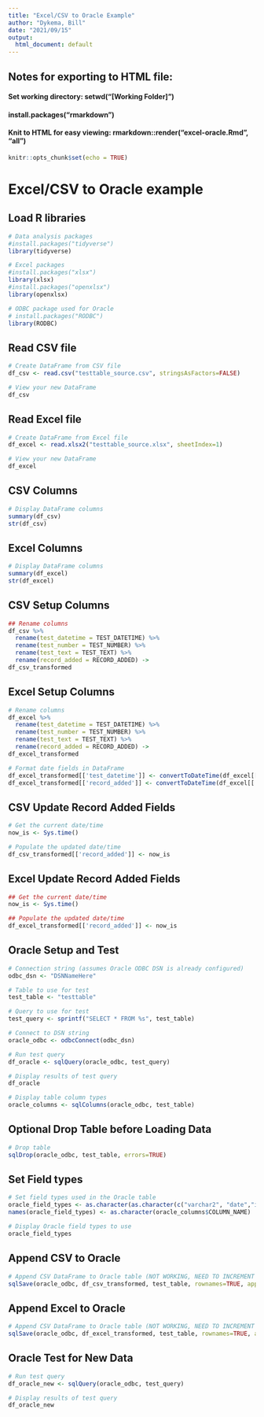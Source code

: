 ```yaml
---
title: "Excel/CSV to Oracle Example"
author: "Dykema, Bill"
date: "2021/09/15"
output:
  html_document: default
---
```


## Notes for exporting to HTML file:
#### Set working directory: setwd("[Working Folder]")
#### install.packages("rmarkdown")
#### Knit to HTML for easy viewing: rmarkdown::render("excel-oracle.Rmd", "all")

```r
knitr::opts_chunk$set(echo = TRUE)
```

# Excel/CSV to Oracle example

## Load R libraries

```r

# Data analysis packages
#install.packages("tidyverse")
library(tidyverse)

# Excel packages
#install.packages("xlsx")
library(xlsx)
#install.packages("openxlsx")
library(openxlsx)

# ODBC package used for Oracle
# install.packages("RODBC")
library(RODBC)

```

## Read CSV file

```r

# Create DataFrame from CSV file
df_csv <- read.csv("testtable_source.csv", stringsAsFactors=FALSE)

# View your new DataFrame
df_csv

```

## Read Excel file

```r

# Create DataFrame from Excel file
df_excel <- read.xlsx2("testtable_source.xlsx", sheetIndex=1)

# View your new DataFrame
df_excel

```

## CSV Columns

```r

# Display DataFrame columns
summary(df_csv)
str(df_csv)

```

## Excel Columns

```r

# Display DataFrame columns
summary(df_excel)
str(df_excel)

```

## CSV Setup Columns

```r

## Rename columns
df_csv %>%
  rename(test_datetime = TEST_DATETIME) %>%
  rename(test_number = TEST_NUMBER) %>%
  rename(test_text = TEST_TEXT) %>%
  rename(record_added = RECORD_ADDED) ->
df_csv_transformed

```

## Excel Setup Columns

```r

# Rename columns
df_excel %>%
  rename(test_datetime = TEST_DATETIME) %>%
  rename(test_number = TEST_NUMBER) %>%
  rename(test_text = TEST_TEXT) %>%
  rename(record_added = RECORD_ADDED) ->
df_excel_transformed

# Format date fields in DataFrame
df_excel_transformed[['test_datetime']] <- convertToDateTime(df_excel[['TEST_DATETIME']])
df_excel_transformed[['record_added']] <- convertToDateTime(df_excel[['RECORD_ADDED']])

```

## CSV Update Record Added Fields
```r

# Get the current date/time
now_is <- Sys.time()

# Populate the updated date/time
df_csv_transformed[['record_added']] <- now_is

```

## Excel Update Record Added Fields
```r

## Get the current date/time
now_is <- Sys.time()

## Populate the updated date/time
df_excel_transformed[['record_added']] <- now_is

```

## Oracle Setup and Test

```r

# Connection string (assumes Oracle ODBC DSN is already configured)
odbc_dsn <- "DSNNameHere"

# Table to use for test
test_table <- "testtable"

# Query to use for test
test_query <- sprintf("SELECT * FROM %s", test_table)

# Connect to DSN string
oracle_odbc <- odbcConnect(odbc_dsn)

# Run test query
df_oracle <- sqlQuery(oracle_odbc, test_query)

# Display results of test query
df_oracle

# Display table column types
oracle_columns <- sqlColumns(oracle_odbc, test_table)

```

## Optional Drop Table before Loading Data

```r

# Drop table
sqlDrop(oracle_odbc, test_table, errors=TRUE)

```

## Set Field types

```r

# Set field types used in the Oracle table
oracle_field_types <- as.character(as.character(c("varchar2", "date","int","varchar(50)","date")))
names(oracle_field_types) <- as.character(oracle_columns$COLUMN_NAME)

# Display Oracle field types to use
oracle_field_types

```

## Append CSV to Oracle

```r

# Append CSV DataFrame to Oracle table (NOT WORKING, NEED TO INCREMENT ROW NUMBERS?)
sqlSave(oracle_odbc, df_csv_transformed, test_table, rownames=TRUE, append=TRUE, varTypes=oracle_field_types, verbose=TRUE)

```

## Append Excel to Oracle

```r

# Append CSV DataFrame to Oracle table (NOT WORKING, NEED TO INCREMENT ROW NUMBERS?)
sqlSave(oracle_odbc, df_excel_transformed, test_table, rownames=TRUE, append=TRUE, varTypes=oracle_field_types, verbose=TRUE)

```

## Oracle Test for New Data
```r

# Run test query
df_oracle_new <- sqlQuery(oracle_odbc, test_query)

# Display results of test query
df_oracle_new

```